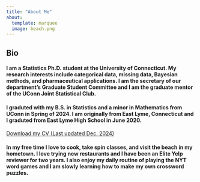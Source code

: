 ```yaml
---
title: "About Me"
about:
  template: marquee
  image: beach.png
---
```


## Bio

#### I am a Statistics Ph.D. student at the University of Connecticut. My research interests include categorical data, missing data, Bayesian methods, and pharmaceutical applications. I am the secretary of our department's Graduate Student Committee and I am the graduate mentor of the UConn Joint Statistical Club.

#### I graduted with my B.S. in Statistics and a minor in Mathematics from UConn in Spring of 2024. I am originally from East Lyme, Connecticut and I graduted from East Lyme High School in June 2020.

[Download my CV (Last updated Dec. 2024)](SanaGuptaCV.pdf)

#### In my free time I love to cook, take spin classes, and visit the beach in my hometown. I love trying new restaurants and I have been an Elite Yelp reviewer for two years. I also enjoy my daily routine of playing the NYT word games and I am slowly learning how to make my own crossword puzzles.
